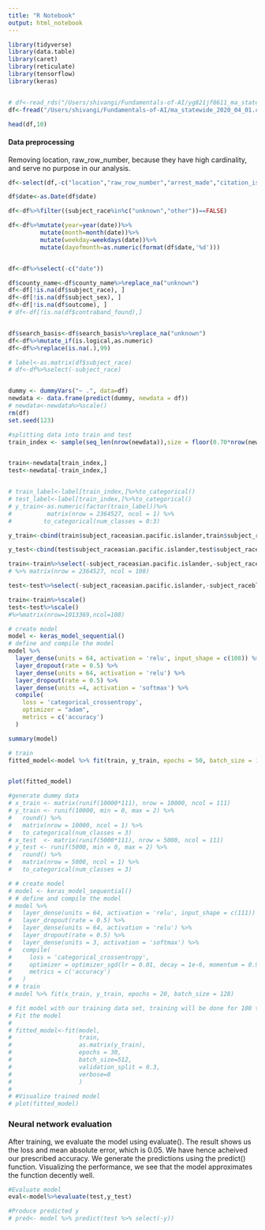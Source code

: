 ```yaml
---
title: "R Notebook"
output: html_notebook
---
```



```r
library(tidyverse)
library(data.table)
library(caret)
library(reticulate)
library(tensorflow)
library(keras)


# df<-read_rds("/Users/shivangi/Fundamentals-of-AI/yg821jf8611_ma_statewide_2020_04_01.rds")
df<-fread("/Users/shivangi/Fundamentals-of-AI/ma_statewide_2020_04_01.csv" )

head(df,10)

```

#### Data preprocessing

Removing location, raw_row_number, because they have high cardinality, and serve no purpose in our analysis. 

```r

df<-select(df,-c("location","raw_row_number","arrest_made","citation_issued","warning_issued","type","raw_Race"))

df$date<-as.Date(df$date)

df<-df%>%filter((subject_race%in%c("unknown","other"))==FALSE)

df<-df%>%mutate(year=year(date))%>%
         mutate(month=month(date))%>%
         mutate(weekday=weekdays(date))%>%
         mutate(dayofmonth=as.numeric(format(df$date,'%d')))


df<-df%>%select(-c("date"))

df$county_name<-df$county_name%>%replace_na("unknown")
df<-df[!is.na(df$subject_race), ]
df<-df[!is.na(df$subject_sex), ]
df<-df[!is.na(df$outcome), ]
# df<-df[!is.na(df$contraband_found),]


df$search_basis<-df$search_basis%>%replace_na("unknown")
df<-df%>%mutate_if(is.logical,as.numeric)
df<-df%>%replace(is.na(.),99)


```


```r

# label<-as.matrix(df$subject_race)
# df<-df%>%select(-subject_race)


dummy <- dummyVars("~ .", data=df)
newdata <- data.frame(predict(dummy, newdata = df))
# newdata<-newdata%>%scale()
rm(df)
set.seed(123)

#splitting data into train and test
train_index <- sample(seq_len(nrow(newdata)),size = floor(0.70*nrow(newdata)))


train<-newdata[train_index,]
test<-newdata[-train_index,]


# train_label<-label[train_index,]%>%to_categorical()
# test_label<-label[train_index,]%>%to_categorical()
# y_train<-as.numeric(factor(train_label))%>%
#          matrix(nrow = 2364527, ncol = 1) %>% 
#         to_categorical(num_classes = 0:3)

y_train<-cbind(train$subject_raceasian.pacific.islander,train$subject_raceblack,train$subject_racehispanic,train$subject_racewhite)%>%matrix(nrow = 2364527, ncol = 4)

y_test<-cbind(test$subject_raceasian.pacific.islander,test$subject_raceblack,test$subject_racehispanic,test$subject_racewhite)%>%matrix(nrow=1013369,ncol=4)

train<-train%>%select(-subject_raceasian.pacific.islander,-subject_raceblack,-subject_racehispanic,-subject_racewhite)
# %>% matrix(nrow = 2364527, ncol = 108)

test<-test%>%select(-subject_raceasian.pacific.islander,-subject_raceblack,-subject_racehispanic,-subject_racewhite)

train<-train%>%scale()
test<-test%>%scale()
#%>%matrix(nrow=1013369,ncol=108)

```



```r

# create model
model <- keras_model_sequential()
# define and compile the model
model %>% 
  layer_dense(units = 64, activation = 'relu', input_shape = c(108)) %>% 
  layer_dropout(rate = 0.5) %>% 
  layer_dense(units = 64, activation = 'relu') %>% 
  layer_dropout(rate = 0.5) %>% 
  layer_dense(units =4, activation = 'softmax') %>% 
  compile(
    loss = 'categorical_crossentropy',
    optimizer = "adam",
    metrics = c('accuracy')     
  )

```


```r
summary(model) 

```

```r
# train
fitted_model<-model %>% fit(train, y_train, epochs = 50, batch_size = 128)


plot(fitted_model)
```




```r

#generate dummy data
# x_train <- matrix(runif(10000*111), nrow = 10000, ncol = 111)
# y_train <- runif(10000, min = 0, max = 2) %>%
#   round() %>%
#   matrix(nrow = 10000, ncol = 1) %>%
#   to_categorical(num_classes = 3)
# x_test  <- matrix(runif(5000*111), nrow = 5000, ncol = 111)
# y_test <- runif(5000, min = 0, max = 2) %>%
#   round() %>%
#   matrix(nrow = 5000, ncol = 1) %>%
#   to_categorical(num_classes = 3)

```




```r

# # create model
# model <- keras_model_sequential()
# # define and compile the model
# model %>%
#   layer_dense(units = 64, activation = 'relu', input_shape = c(111)) %>%
#   layer_dropout(rate = 0.5) %>%
#   layer_dense(units = 64, activation = 'relu') %>%
#   layer_dropout(rate = 0.5) %>%
#   layer_dense(units = 3, activation = 'softmax') %>%
#   compile(
#     loss = 'categorical_crossentropy',
#     optimizer = optimizer_sgd(lr = 0.01, decay = 1e-6, momentum = 0.9, nesterov = TRUE),
#     metrics = c('accuracy')
#   )
# # train
# model %>% fit(x_train, y_train, epochs = 20, batch_size = 128)


```



```r

# fit model with our training data set, training will be done for 100 times data set
# Fit the model 
# 
# fitted_model<-fit(model,
#                   train, 
#                   as.matrix(y_train), 
#                   epochs = 30, 
#                   batch_size=512,
#                   validation_split = 0.3,
#                   verbose=0
#                   )
# 
# #Visualize trained model
# plot(fitted_model)
```





### Neural network evaluation

After training, we evaluate the model using evaluate(). The result shows us the loss and mean absolute error, which is 0.05. We have hence acheived our prescribed accuracy. We generate the predictions using the predict() function. Visualizing the performance, we see that the model approximates the function decently well. 

```r
#Evaluate model
eval<-model%>%evaluate(test,y_test)

#Produce predicted y
# pred<- model %>% predict(test %>% select(-y))



```